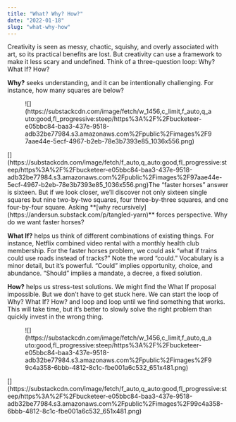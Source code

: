 ```yaml
---
title: "What? Why? How?"
date: "2022-01-18"
slug: "what-why-how"
---
```


Creativity is seen as messy, chaotic, squishy, and overly associated with art, so its practical benefits are lost. But creativity can use a framework to make it less scary and undefined. Think of a three-question loop: Why? What If? How?

**Why?** seeks understanding, and it can be intentionally challenging. For instance, how many squares are below?

<figure class="wp-block-image">![](https://substackcdn.com/image/fetch/w_1456,c_limit,f_auto,q_auto:good,fl_progressive:steep/https%3A%2F%2Fbucketeer-e05bbc84-baa3-437e-9518-adb32be77984.s3.amazonaws.com%2Fpublic%2Fimages%2F97aae44e-5ecf-4967-b2eb-78e3b7393e85_1036x556.png)</figure>[](https://substackcdn.com/image/fetch/f_auto,q_auto:good,fl_progressive:steep/https%3A%2F%2Fbucketeer-e05bbc84-baa3-437e-9518-adb32be77984.s3.amazonaws.com%2Fpublic%2Fimages%2F97aae44e-5ecf-4967-b2eb-78e3b7393e85_1036x556.png)The “faster horses” answer is sixteen. But if we look closer, we’ll discover not only sixteen single squares but nine two-by-two squares, four three-by-three squares, and one four-by-four square. Asking **[why recursively](https://andersun.substack.com/p/tangled-yarn)** forces perspective. Why do we want faster horses?

**What If?** helps us think of different combinations of existing things. For instance, Netflix combined video rental with a monthly health club membership. For the faster horses problem, we could ask “what if trains could use roads instead of tracks?” Note the word “could.” Vocabulary is a minor detail, but it’s powerful. “Could” implies opportunity, choice, and abundance. “Should” implies a mandate, a decree, a fixed solution.

**How?** helps us stress-test solutions. We might find the What If proposal impossible. But we don’t have to get stuck here. We can start the loop of Why? What If? How? and loop and loop until we find something that works. This will take time, but it’s better to slowly solve the right problem than quickly invest in the wrong thing.

<div class="wp-block-image"><figure class="aligncenter">![](https://substackcdn.com/image/fetch/w_1456,c_limit,f_auto,q_auto:good,fl_progressive:steep/https%3A%2F%2Fbucketeer-e05bbc84-baa3-437e-9518-adb32be77984.s3.amazonaws.com%2Fpublic%2Fimages%2F99c4a358-6bbb-4812-8c1c-fbe001a6c532_651x481.png)</figure></div>[](https://substackcdn.com/image/fetch/f_auto,q_auto:good,fl_progressive:steep/https%3A%2F%2Fbucketeer-e05bbc84-baa3-437e-9518-adb32be77984.s3.amazonaws.com%2Fpublic%2Fimages%2F99c4a358-6bbb-4812-8c1c-fbe001a6c532_651x481.png)